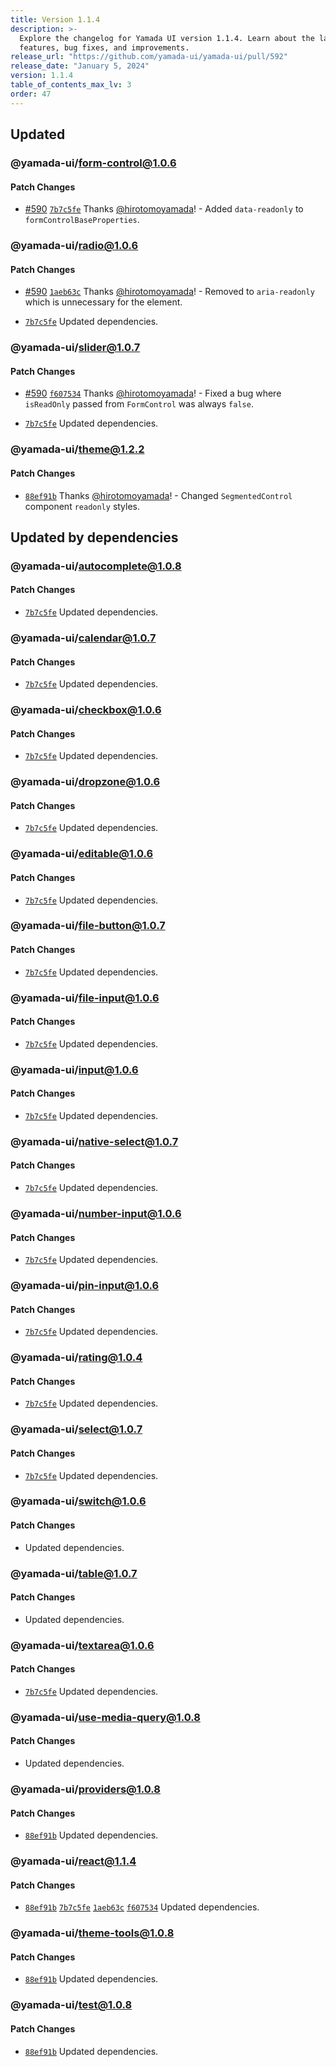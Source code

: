 ```yaml
---
title: Version 1.1.4
description: >-
  Explore the changelog for Yamada UI version 1.1.4. Learn about the latest
  features, bug fixes, and improvements.
release_url: "https://github.com/yamada-ui/yamada-ui/pull/592"
release_date: "January 5, 2024"
version: 1.1.4
table_of_contents_max_lv: 3
order: 47
---
```


## Updated

### @yamada-ui/form-control@1.0.6

#### Patch Changes

- [#590](https://github.com/hirotomoyamada/yamada-ui/pull/590) [`7b7c5fe`](https://github.com/hirotomoyamada/yamada-ui/commit/7b7c5fe63a9eb07ebfb8ffcc1b7cbe28cf1d122d) Thanks [@hirotomoyamada](https://github.com/hirotomoyamada)! - Added `data-readonly` to `formControlBaseProperties`.

### @yamada-ui/radio@1.0.6

#### Patch Changes

- [#590](https://github.com/hirotomoyamada/yamada-ui/pull/590) [`1aeb63c`](https://github.com/hirotomoyamada/yamada-ui/commit/1aeb63c35f450c909e3bf0c4024434a2686eb894) Thanks [@hirotomoyamada](https://github.com/hirotomoyamada)! - Removed to `aria-readonly` which is unnecessary for the element.

- [`7b7c5fe`](https://github.com/hirotomoyamada/yamada-ui/commit/7b7c5fe63a9eb07ebfb8ffcc1b7cbe28cf1d122d) Updated dependencies.

### @yamada-ui/slider@1.0.7

#### Patch Changes

- [#590](https://github.com/hirotomoyamada/yamada-ui/pull/590) [`f607534`](https://github.com/hirotomoyamada/yamada-ui/commit/f607534518d652c07c155ea534235d8f206382a6) Thanks [@hirotomoyamada](https://github.com/hirotomoyamada)! - Fixed a bug where `isReadOnly` passed from `FormControl` was always `false`.

- [`7b7c5fe`](https://github.com/hirotomoyamada/yamada-ui/commit/7b7c5fe63a9eb07ebfb8ffcc1b7cbe28cf1d122d) Updated dependencies.

### @yamada-ui/theme@1.2.2

#### Patch Changes

- [`88ef91b`](https://github.com/hirotomoyamada/yamada-ui/commit/88ef91b854cee510389095267db8e052094c8bd5) Thanks [@hirotomoyamada](https://github.com/hirotomoyamada)! - Changed `SegmentedControl` component `readonly` styles.

## Updated by dependencies

### @yamada-ui/autocomplete@1.0.8

#### Patch Changes

- [`7b7c5fe`](https://github.com/hirotomoyamada/yamada-ui/commit/7b7c5fe63a9eb07ebfb8ffcc1b7cbe28cf1d122d) Updated dependencies.

### @yamada-ui/calendar@1.0.7

#### Patch Changes

- [`7b7c5fe`](https://github.com/hirotomoyamada/yamada-ui/commit/7b7c5fe63a9eb07ebfb8ffcc1b7cbe28cf1d122d) Updated dependencies.

### @yamada-ui/checkbox@1.0.6

#### Patch Changes

- [`7b7c5fe`](https://github.com/hirotomoyamada/yamada-ui/commit/7b7c5fe63a9eb07ebfb8ffcc1b7cbe28cf1d122d) Updated dependencies.

### @yamada-ui/dropzone@1.0.6

#### Patch Changes

- [`7b7c5fe`](https://github.com/hirotomoyamada/yamada-ui/commit/7b7c5fe63a9eb07ebfb8ffcc1b7cbe28cf1d122d) Updated dependencies.

### @yamada-ui/editable@1.0.6

#### Patch Changes

- [`7b7c5fe`](https://github.com/hirotomoyamada/yamada-ui/commit/7b7c5fe63a9eb07ebfb8ffcc1b7cbe28cf1d122d) Updated dependencies.

### @yamada-ui/file-button@1.0.7

#### Patch Changes

- [`7b7c5fe`](https://github.com/hirotomoyamada/yamada-ui/commit/7b7c5fe63a9eb07ebfb8ffcc1b7cbe28cf1d122d) Updated dependencies.

### @yamada-ui/file-input@1.0.6

#### Patch Changes

- [`7b7c5fe`](https://github.com/hirotomoyamada/yamada-ui/commit/7b7c5fe63a9eb07ebfb8ffcc1b7cbe28cf1d122d) Updated dependencies.

### @yamada-ui/input@1.0.6

#### Patch Changes

- [`7b7c5fe`](https://github.com/hirotomoyamada/yamada-ui/commit/7b7c5fe63a9eb07ebfb8ffcc1b7cbe28cf1d122d) Updated dependencies.

### @yamada-ui/native-select@1.0.7

#### Patch Changes

- [`7b7c5fe`](https://github.com/hirotomoyamada/yamada-ui/commit/7b7c5fe63a9eb07ebfb8ffcc1b7cbe28cf1d122d) Updated dependencies.

### @yamada-ui/number-input@1.0.6

#### Patch Changes

- [`7b7c5fe`](https://github.com/hirotomoyamada/yamada-ui/commit/7b7c5fe63a9eb07ebfb8ffcc1b7cbe28cf1d122d) Updated dependencies.

### @yamada-ui/pin-input@1.0.6

#### Patch Changes

- [`7b7c5fe`](https://github.com/hirotomoyamada/yamada-ui/commit/7b7c5fe63a9eb07ebfb8ffcc1b7cbe28cf1d122d) Updated dependencies.

### @yamada-ui/rating@1.0.4

#### Patch Changes

- [`7b7c5fe`](https://github.com/hirotomoyamada/yamada-ui/commit/7b7c5fe63a9eb07ebfb8ffcc1b7cbe28cf1d122d) Updated dependencies.

### @yamada-ui/select@1.0.7

#### Patch Changes

- [`7b7c5fe`](https://github.com/hirotomoyamada/yamada-ui/commit/7b7c5fe63a9eb07ebfb8ffcc1b7cbe28cf1d122d) Updated dependencies.

### @yamada-ui/switch@1.0.6

#### Patch Changes

- Updated dependencies.

### @yamada-ui/table@1.0.7

#### Patch Changes

- Updated dependencies.

### @yamada-ui/textarea@1.0.6

#### Patch Changes

- [`7b7c5fe`](https://github.com/hirotomoyamada/yamada-ui/commit/7b7c5fe63a9eb07ebfb8ffcc1b7cbe28cf1d122d) Updated dependencies.

### @yamada-ui/use-media-query@1.0.8

#### Patch Changes

- Updated dependencies.

### @yamada-ui/providers@1.0.8

#### Patch Changes

- [`88ef91b`](https://github.com/hirotomoyamada/yamada-ui/commit/88ef91b854cee510389095267db8e052094c8bd5) Updated dependencies.

### @yamada-ui/react@1.1.4

#### Patch Changes

- [`88ef91b`](https://github.com/hirotomoyamada/yamada-ui/commit/88ef91b854cee510389095267db8e052094c8bd5) [`7b7c5fe`](https://github.com/hirotomoyamada/yamada-ui/commit/7b7c5fe63a9eb07ebfb8ffcc1b7cbe28cf1d122d) [`1aeb63c`](https://github.com/hirotomoyamada/yamada-ui/commit/1aeb63c35f450c909e3bf0c4024434a2686eb894) [`f607534`](https://github.com/hirotomoyamada/yamada-ui/commit/f607534518d652c07c155ea534235d8f206382a6) Updated dependencies.

### @yamada-ui/theme-tools@1.0.8

#### Patch Changes

- [`88ef91b`](https://github.com/hirotomoyamada/yamada-ui/commit/88ef91b854cee510389095267db8e052094c8bd5) Updated dependencies.

### @yamada-ui/test@1.0.8

#### Patch Changes

- [`88ef91b`](https://github.com/hirotomoyamada/yamada-ui/commit/88ef91b854cee510389095267db8e052094c8bd5) Updated dependencies.
